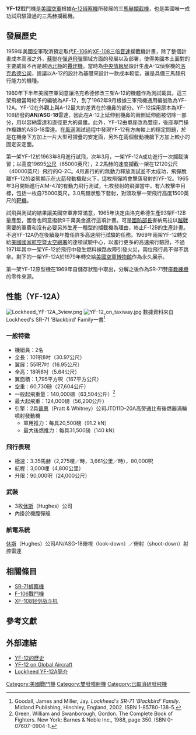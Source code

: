 {{infobox Aircraft 
  |name = YF-12戰鬥機
  |type = 戰略[[攔截機|攔截機]]
  |manufacturer = [[洛克希德|洛克希德]]、[[臭鼬鼠工廠|臭鼬鼠工廠]]
  |image = Image:YF-12A.jpg
  |caption =一架YF-12
  |designer = [[凱利·強生|凱利·強生]]
  |first flight =1963年8月
  |introduced = 取消
  |retired = 
  |number built = 3架
  |status =
  |unit cost =  $1800萬美元(1962)
  |primary user = [[美國空軍|美國空軍]]
  |more users = NASA
  |developed from = [[A-12|A-12]] 
  |variants with their own articles =
}}

'''YF-12'''戰鬥機是[[美國空軍|美國空軍]]根據[[A-12偵察機|A-12偵察機]]所發展的三[[馬赫|馬赫]][[攔截機|攔截機]]，也是美國唯一成功試飛驗證過的三馬赫攔截機。

== 發展歷史 ==
1959年美國空軍取消預定取代[[F-106戰鬥機|F-106]]的[[XF-108轻剑战斗机|XF-108]]三倍[[音速|音速]]攔截機計畫，除了整個計畫成本高漲之外，[[蘇聯|蘇聯]]在[[彈道飛彈|彈道飛彈]]領域方面的發展以及部署，使得美國本土面對的主要威脅不再是越過[[北極|北極]]的[[轟炸機|轟炸機]]。當時為[[中央情報局|中央情報局]]設計生產A-12偵察機的[[洛克希德公司|洛克希德公司]]，提議以A-12的設計為基礎來設計一款成本較低，還是具備三馬赫飛行能力的機種。

1960年下半年美國空軍同意讓洛克希德修改三架A-12的機體作為測試載具，這三架飛機當時給予的編號為AF-12，到了1962年9月根據三軍飛機通用編號改為YF-12A。YF-12在外觀上與A-12最大的差異在於機鼻的部分。YF-12採用原本為XF-108研發的'''AN/ASG-18'''雷達，因此在A-12上延伸到機鼻的兩側延伸面被切除一部分，用以容納雷達和直徑更大的鼻錐。此外，YF-12由單座改為雙座，後座專門操作複雜的ASG-18雷達。在[[風洞|風洞]]測試過程中發現YF-12有方向軸上的穩定問題，於是在機身下方加上一片大型可摺疊的安定面，另外在兩個發動機艙下方加上較小的固定安定面。

第一架YF-12於1963年8月進行試飛，次年3月，一架YF-12A成功進行一次攔截演習；以高度19695[[公尺|公尺]]（65000英尺），2.2馬赫的速度攔截一架在12120公尺（40000英尺）飛行的Q-2C。4月進行的{{link-en|AIM-47A隼（Falcon）式空對空飛彈|AIM-47}}的無動力釋放測試並不太成功，飛彈脫離YF-12的姿態顯示在[[火箭|火箭]]發動機點火下，這枚飛彈將會擊落發射的YF-12。1965年3月開始進行AIM-47的有動力飛行測試，七枚發射的飛彈當中，有六枚擊中目標，包括一枚自75000英尺，3.0馬赫狀態下發射，對頭攻擊一架飛行高度1500英尺的[[靶機|靶機]]。

試飛與測試的結果讓美國空軍非常滿意，1965年決定由洛克希德生產93架F-12B量產型，國會也同意撥款9千萬美金進行這項計畫。可是[[國防部長|國防部長]]麥納馬拉以[[越戰|越戰]]需要的軍費和沒有必要另外生產一種型的攔截機為理由，終止F-12B的生產計畫。不過YF-12A仍在後續幾年擔任許多高速飛行試驗的任務。1969年兩架YF-12轉交給[[美國國家航空暨太空總署|美國國家航空暨太空總署]]的達頓試驗中心，以進行更多的高速飛行驗證，不過1971年其中一架YF-12於飛行中發生燃料線路故障引發火災，兩位飛行員不得不跳傘。剩下的一架YF-12A於1979年轉交給[[美國空軍博物館|美國空軍博物館]]作為永久展示。

第一架YF-12原型機在1969年自儲存狀態中取出，分解之後作為SR-71雙座[[教練機|教練機]]的零件來源。

== 性能（YF-12A） ==
[[File:Lockheed_YF-12A_3view.png|right]]
[[File:YF-12_on_taxiway.jpg|thumb]]
數據資料來自Lockheed's SR-71 'Blackbird' Family一書<ref>Goodall, James and Miller, Jay. ''Lockheed's SR-71 'Blackbird' Family''. Midland Publishing, Hinchley, England, 2002. ISBN 1-85780-138-5.</ref>

=== 一般特徵 ===
*機組員：2名
*全長：101呎8吋（30.97公尺）
*翼展：55呎7吋（16.95公尺）
*全高：18呎6吋（5.64公尺）
*翼面積：1,795平方呎（167平方公尺）
*空重：60,730磅（27,604公斤）
*一般起飛重量：140,000磅（63,504公斤）<ref>Green, William and Swanborough, Gordon. The Complete Book of Fighters. New York: Barnes & Noble Inc., 1988, page 350. ISBN 0-07607-0904-1.</ref> 
*最大起飛重：124,000磅（56,200公斤）
*引擎：2具[[普惠|普惠]]（Pratt & Whitney）公司JTD11D-20A高旁通比有後燃器渦輪噴射發動機 
**軍用推力：每具20,500磅（91.2 kN）
**最大後燃推力：每具31,500磅（140 kN）

=== 飛行表現 ===
*極速：3.35馬赫（2,275哩／時，3,661公里／時），80,000呎
*航程：3,000哩（4,800公里）
*升限：90,000呎（24,000公尺）

=== 武裝 ===
*3枚[[休斯|休斯]]（Hughes）公司{{link-en|AIM-47A隼（Falcon）式空對空飛彈|AIM-47}}
*內掛於機腹彈艙 
=== 航電系統 ===
[[休斯|休斯]]（Hughes）公司AN/ASG-18俯視（look-down）／俯射（shoot-down）射控雷達

== 相關條目 ==
*[[SR-71偵察機|SR-71偵察機]]
*[[F-106戰鬥機|F-106戰鬥機]]
*[[XF-108轻剑战斗机|XF-108轻剑战斗机]]

== 參考文獻 ==
{{reflist}}

== 外部連結 ==
*[http://area51specialprojects.com/yf-12.html YF-12的歷史] {{Wayback|url=http://area51specialprojects.com/yf-12.html |date=20210507120435 }}
*[http://www.globalaircraft.org/planes/yf-12_blackbird.pl YF-12 on Global Aircraft] {{Wayback|url=http://www.globalaircraft.org/planes/yf-12_blackbird.pl |date=20190201175132 }}
*[http://www.wvi.com/~sr71webmaster/yf12~1.htm Lockheed YF-12A簡介] {{Wayback|url=http://www.wvi.com/~sr71webmaster/yf12~1.htm |date=20210612212619 }}

{{美国战斗机}}
{{Lockheed}}

[[Category:美國戰鬥機|Category:美國戰鬥機]]
[[Category:雙發噴射機|Category:雙發噴射機]]
[[Category:已取消研發飛機|Category:已取消研發飛機]]